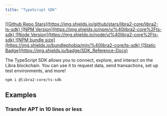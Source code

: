 ```yaml
---
title: "TypeScript SDK"
---
```




<div className="flex gap-2 mt-6 flex-wrap">
  <a target="_blank" href="https://github.com/libra2org/libra2-ts-sdk">
    ![Github Repo Stars](https://img.shields.io/github/stars/libra2-core/libra2-ts-sdk)
  </a>

  <a target="_blank" href="https://www.npmjs.com/package/@libra2-core/ts-sdk">
    ![NPM Version](https://img.shields.io/npm/v/%40libra2-core%2Fts-sdk)
  </a>

  <a target="_blank" href="https://www.npmjs.com/package/@libra2-core/ts-sdk">
    ![Node Version](https://img.shields.io/node/v/%40libra2-core%2Fts-sdk)
  </a>

  <a target="_blank" href="https://www.npmjs.com/package/@libra2-core/ts-sdk">
    ![NPM bundle size](https://img.shields.io/bundlephobia/min/%40libra2-core/ts-sdk)
  </a>

  <a target="_blank" href="https://libra2-core.github.io/libra2-ts-sdk/@libra2-core/ts-sdk-latest">
    ![Static Badge](https://img.shields.io/badge/SDK_Reference-Docs)
  </a>
</div>

The TypeScript SDK allows you to connect, explore, and interact on the Libra blockchain. You can use it to request data, send transactions, set up test environments, and more!

```shellscript npm2yarn
npm i @libra2-core/ts-sdk
```

## Examples

<CardGrid>
  <LinkCard href="/build/sdks/ts-sdk/quickstart" title="Quickstart" description="See the quickstart to get a working demo in < 5 minutes" />

  <LinkCard href="https://github.com/libra2org/libra2-ts-sdk/tree/main/examples/typescript" title="20+ Examples" description="Explore all of the TypeScript examples provided in the SDK repository" target="_blank" />

  <LinkCard href="https://github.com/libra2org/libra2-ts-sdk/tree/main/tests/e2e" title="Comprehensive Tests" description="See end to end tests which demonstrate how to use each feature of the SDK" target="_blank" />
</CardGrid>

### Transfer APT in 10 lines or less

<RemoteCodeblock permalink="https://github.com/libra2org/libra2-ts-sdk/blob/bcde1e3af2f09615015c774fb0c2f5206377346e/examples/typescript/simple_transfer.ts#L77-L91" />
